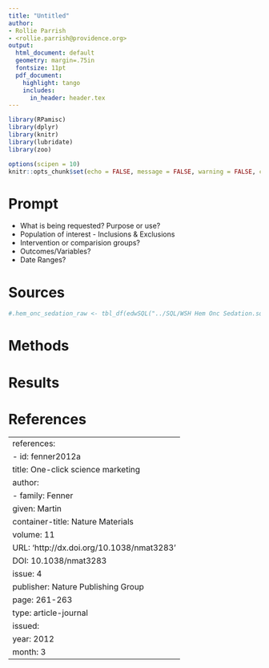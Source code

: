```yaml
---
title: "Untitled"
author:
- Rollie Parrish
- <rollie.parrish@providence.org>
output:
  html_document: default
  geometry: margin=.75in
  fontsize: 11pt
  pdf_document:
    highlight: tango
    includes:
      in_header: header.tex
---
```



```r
library(RPamisc)
library(dplyr)
library(knitr)
library(lubridate)
library(zoo)

options(scipen = 10)
knitr::opts_chunk$set(echo = FALSE, message = FALSE, warning = FALSE, comment = "")

```

# Prompt

 - What is being requested? Purpose or use?
 - Population of interest - Inclusions & Exclusions
 - Intervention or comparision groups?
 - Outcomes/Variables?
 - Date Ranges? 

 
# Sources


```r

#.hem_onc_sedation_raw <- tbl_df(edwSQL("../SQL/WSH Hem Onc Sedation.sql", resource="Trantor")$data)

```

# Methods


# Results


# References

---
references:
- id: fenner2012a
  title: One-click science marketing
  author:
  - family: Fenner
    given: Martin
  container-title: Nature Materials
  volume: 11
  URL: 'http://dx.doi.org/10.1038/nmat3283'
  DOI: 10.1038/nmat3283
  issue: 4
  publisher: Nature Publishing Group
  page: 261-263
  type: article-journal
  issued:
    year: 2012
    month: 3
---
